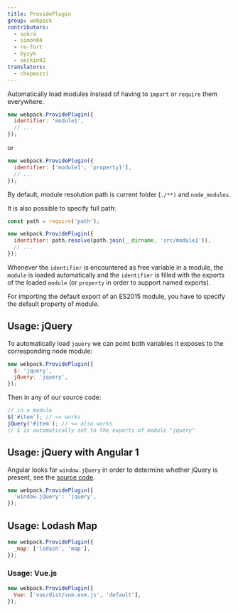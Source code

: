 ```yaml
---
title: ProvidePlugin
group: webpack
contributors:
  - sokra
  - simon04
  - re-fort
  - byzyk
  - seckin92
translators:
  - chopmozzi
---
```


Automatically load modules instead of having to `import` or `require` them everywhere.

```js
new webpack.ProvidePlugin({
  identifier: 'module1',
  // ...
});
```

or

```js
new webpack.ProvidePlugin({
  identifier: ['module1', 'property1'],
  // ...
});
```

By default, module resolution path is current folder (`./**)` and `node_modules`.

It is also possible to specify full path:

```js
const path = require('path');

new webpack.ProvidePlugin({
  identifier: path.resolve(path.join(__dirname, 'src/module1')),
  // ...
});
```

Whenever the `identifier` is encountered as free variable in a module, the `module` is loaded automatically and the `identifier` is filled with the exports of the loaded `module` (or `property` in order to support named exports).

For importing the default export of an ES2015 module, you have to specify the default property of module.

## Usage: jQuery

To automatically load `jquery` we can point both variables it exposes to the corresponding node module:

```javascript
new webpack.ProvidePlugin({
  $: 'jquery',
  jQuery: 'jquery',
});
```

Then in any of our source code:

```javascript
// in a module
$('#item'); // <= works
jQuery('#item'); // <= also works
// $ is automatically set to the exports of module "jquery"
```

## Usage: jQuery with Angular 1

Angular looks for `window.jQuery` in order to determine whether jQuery is present, see the [source code](https://github.com/angular/angular.js/blob/v1.5.9/src/Angular.js#L1821-L1823).

```javascript
new webpack.ProvidePlugin({
  'window.jQuery': 'jquery',
});
```

## Usage: Lodash Map

```javascript
new webpack.ProvidePlugin({
  _map: ['lodash', 'map'],
});
```

### Usage: Vue.js

```javascript
new webpack.ProvidePlugin({
  Vue: ['vue/dist/vue.esm.js', 'default'],
});
```
